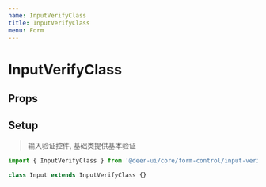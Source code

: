 ```yaml
---
name: InputVerifyClass
title: InputVerifyClass
menu: Form
---
```



# InputVerifyClass

## Props

<Props of={InputVerifyClass} />

## Setup

> 输入验证控件, 基础类提供基本验证

```jsx static
import { InputVerifyClass } from '@deer-ui/core/form-control/input-verify'

class Input extends InputVerifyClass {}
```
